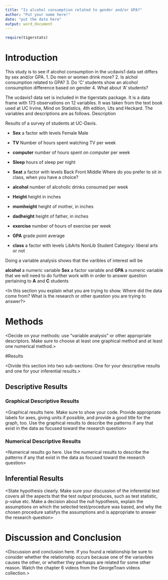 ---
title: "Is alcohol consumption related to gender and/or GPA?"
author: "Put your name here!"
date: "put the date here"
output: word_document
---

```{r include=FALSE,echo=FALSE}
require(tigerstats)
```

# Introduction


This study is to see if alcohol consumption in the ucdavis1 data set differs by sex and/or GPA. 
1. Do men or women drink more?
2. Is alchol consumption related to GPA?
3. Do 'C' students show an alcohol consumption difference based on gender
4. What about 'A' students?

The ucdavis1 data set is included in the tigerstats package. It is a data frame with 173 observations on 12 variables. It was taken from the text book used at UC Irvine, Mind on Statistics, 4th edition, Uts and Heckard. The variables and descriptions are as follows.
Description

Results of a survey of students at UC-Davis.

* **Sex** a factor with levels Female Male

* **TV** Number of hours spent watching TV per week

* **computer** number of hours spent on computer per week

* **Sleep** hours of sleep per night

* **Seat** a factor with levels Back Front Middle Where do you prefer to sit in class, when you have a choice?

* **alcohol** number of alcoholic drinks consumed per week

* **Height** height in inches

* **momheight** height of mother, in inches

* **dadheight** height of father, in inches

* **exercise** number of hours of exercise per week

* **GPA** grade point average

* **class** a factor with levels LibArts NonLib Student Category: liberal arts or not

Doing a variable analysis shows that the varibles of interest will be

**alcohol**  a numeric variable
**Sex** a factor variable 
and **GPA** a numeric variable that we will need to do further work with in order to answer question pertaining to **A** and **C** students


<In this section you explain what you are trying to show.  Where did the data come from?  What is the research or other question you are trying to answer?>

# Methods

<Decide on your methods:  use "variable analysis" or other appropriate descriptors.  Make sure to choose at least one graphical method and at least one numerical method.>

#Results

<Divide this section into two sub-sections:  One for your descriptive  results and one for your inferential results.>

## Descriptive Results

### Graphical Descriptive Results

<Graphical results here.  Make sure to show your code.  Provide appropriate labels for axes, giving units if possible, and provide a good title for the graph, too.  Use the graphical results to describe the patterns if any that exist in the data as focused toward the research question>

### Numerical Descriptive Results

<Numerical results go here. Use the numerical results to describe the patterns if any that exist in the data as focused toward the research question>

## Inferential Results

<State hypothesis clearly.  Make sure your discussion of the inferential test covers all the aspects that the test output produces, such as test statistic, p-value etc.  Make a decision about the null hypothesis, explain the assumptions on which the selected test/procedure was based, and why the chosen procedure satisfys the assumptions and is appropriate to answer the research question>


# Discussion and Conclusion

<Discussion and conclusion here.  If you found a relationship be sure to consider whether the relationship occurs because one of the variavbles causes the other, or whether they perhasps are related for some other reason.  Watch the chapter 6 videos from the GeorgeTown videos collection.>
